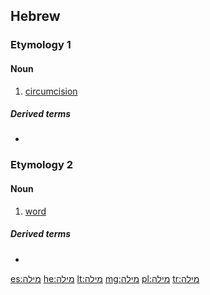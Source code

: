 ==Hebrew==

===Etymology 1===
{{he-root|מ|ו|ל}}

====Noun====
{{he-noun|wv=מִילָה|tr=milá|g=f}}

# [[circumcision]]

=====Derived terms=====
* {{l|he|בְּרִית מִילָה|tr=brit mila}}

===Etymology 2===
{{he-root|מ|ל|ל}}

====Noun====
{{he-noun|g=f|dwv=מִלָּה|tr=milá|cons=מילת|<!--conswv=-->|pl=מילים|pldwv=מִלִּים}}

# [[word]]

=====Derived terms=====
* {{he-onym|מילון|dwv=מִלּוֹן}}

[[es:מילה]]
[[he:מילה]]
[[lt:מילה]]
[[mg:מילה]]
[[pl:מילה]]
[[tr:מילה]]